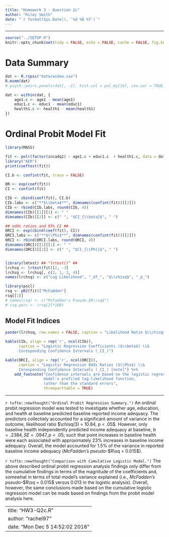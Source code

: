 ```yaml
---
title: "Homework 3 - Question 2c"
author: "Riley Smith"
date: "`r format(Sys.Date(), '%d %B %Y')`"
---
```


-----



```r
source("../SETUP.R")
knitr::opts_chunk$set(tidy = FALSE, echo = FALSE, cache = FALSE, fig.keep = 'high', fig.show = 'hold', results = 'asis', autodep = TRUE, Rplot = TRUE, dev = 'pdf', fig.path = 'graphics/HW3/rplot-q2c-', fig.width = 7, fig.height = 7, out.width = "\\linewidth")
```


# Data Summary


```r
dat <- R.rspss("data/widow.sav")
R.msmm(dat)
# psych::pairs.panels(dat[, -1], hist.col = pal_my[16], cex.cor = TRUE)

dat <- within(dat, {
    age1.c <- age1 - mean(age1)
    educ1.c <- educ1 - mean(educ1)
    health1.c <- health1 - mean(health1)
})
```


# Ordinal Probit Model Fit


```r
library(MASS)

fit <- polr(factor(incadq1) ~ age1.c + educ1.c  + health1.c, data = dat, contrasts = NULL, method = "probit")
library("AER")
print(coeftest(fit))
```




```r
CI.b <- confint(fit, trace = FALSE)

OR <- exp(coef(fit))
CI <- confint(fit)

CIb <- cbind(coef(fit), CI.b)
CIb.labs <- c("**$\\beta$**", dimnames(confint(fit))[[2]])
CIb <- rbind(CIb.labs, round(CIb, 4))
dimnames(CIb)[[1]][1] <- " "
dimnames(CIb)[[2]] <- c(" ", "$CI_{\\beta}$", " ")

## odds ratios and 95% CI ##
ORCI <- exp(cbind(coef(fit), CI))
ORCI.labs <- c("**$\\Phi$**", dimnames(confint(fit))[[2]])
ORCI <- rbind(ORCI.labs, round(ORCI, 4))
dimnames(ORCI)[[1]][1] <- " "
dimnames(ORCI)[[2]] <- c(" ", "$CI_{\\Phi}$", " ")


library(lmtest) ## "lrtest()" ##
lrchsq <- lrtest(fit)[2, -3]
lrchsq <- lrchsq[, c(2, 1, 3, 4)]
names(lrchsq) <- c("Log Likelihood", "_df_", "$\\chisq$", "_p_")

library(pscl)
rsq <- pR2(fit)["McFadden"]
rsq[[1]]
# names(rsq) <- c("McFadden's Pseudo-$R\\sq$")
# rsq.perc <- (rsq[2]*100)
```


## Model Fit Indices


```r
pander(lrchsq, row.names = FALSE, caption = "Likelihood Ratio $\\chisq$, $R\\sq$, \\& $G\\sq$")
```



```r
kable(CIb, align = rep('r', ncol(CIb)),
      caption = "Logistic Regression Coefficients ($\\beta$) \\&
      Coresponding Confidence Intervals (_CI_)")

kable(ORCI, align = rep('r', ncol(ORCI)),
      caption = "Logistic Regression Odds Ratios ($\\Phi$) \\&
      Coresponding Confidence Intervals (_CI_) [note]") %>%
    add_footnote("Confidence intervals are based on the logistic regression
                 model's profiled log-likelihood function,
                 rather than the standard errors",
                 threeparttable = TRUE)
```



-----

`r tufte::newthought("Ordinal Probit Regression Summary.")` An ordinal probit regression model was tested to investigate whether age, education, and health at baseline predicted baseline reported income adequacy. The predictors collectiely accounted for a significant amount of variance in the outcome, likelihood ratio $\chisq(3) = 10.84, p < .05$. However, only baseline health independently predicted income adequacy at baseline, $b = .2384, SE = .0947, p < .05$; such that point increases in baseline health were each associated with approximately $23\%$ increases in baseline income adequacy. Overall, the model accounted for $1.5\%$ of the variance in reported baseline income adequacy (_McFadden's pseudo_-$R\sq = 0.015$).

`r tufte::newthought("Comparison with Cumulative Logistic Model.")` The above described ordinal probit regression analysis findings only differ from the cumulative findings in terms of the magnitude of the coefficients and, somewhat in terms of total model's variance explained (i.e., _McFadden's pseudo_-$R\sq = 0.015$ versus $0.013$ in the logistic analysis). Overall, however, the same conclusions made based on the cumulative logistic regression model can be made based on findings from the probit model analysis here.


---
title: "HW3-Q2c.R"
author: "rachel97"
date: "Mon Dec  5 14:52:02 2016"
---
